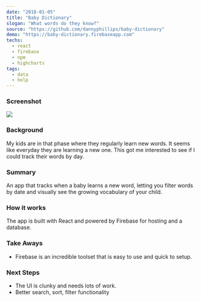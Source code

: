 ---
date: "2018-01-05"
title: "Baby Dictionary"
slogan: "What words do they know?"
source: "https://github.com/dannyphillips/baby-dictionary"
demo: "https://baby-dictionary.firebaseapp.com"
techs:
  - react
  - firebase
  - npm
  - highcharts
tags:
  - data
  - help
---
### Screenshot
![](./screenshot.png)

### Background

My kids are in that phase where they regularly learn new words. It seems like everyday they are learning a new one. This got me interested to see if I could track their words by day.

### Summary

An app that tracks when a baby learns a new word, letting you filter words by date and visually see the growing vocabulary of your child.

### How it works

The app is built with React and powered by Firebase for hosting and a database. 

### Take Aways

* Firebase is an incredible toolset that is easy to use and quick to setup.

### Next Steps

* The UI is clunky and needs lots of work.
* Better search, sort, filter functionality